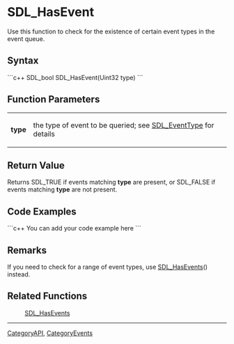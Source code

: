 <!-- pragma section-numbers off -->
<!-- pragma disable-camelcase -->

= SDL_HasEvent =
Use this function to check for the existence of certain event types in the event queue.


== Syntax ==
```c++
SDL_bool SDL_HasEvent(Uint32 type)
```

== Function Parameters ==
{|
|'''type'''
|the type of event to be queried; see [[SDL_EventType]] for details
|}

== Return Value ==
Returns SDL_TRUE if events matching '''type''' are present, or SDL_FALSE if events matching '''type''' are not present.

== Code Examples ==
```c++
You can add your code example here
```

== Remarks ==
If you need to check for a range of event types, use [[SDL_HasEvents]]() instead.

== Related Functions ==
:[[SDL_HasEvents]]

----
[[CategoryAPI]], [[CategoryEvents]]

